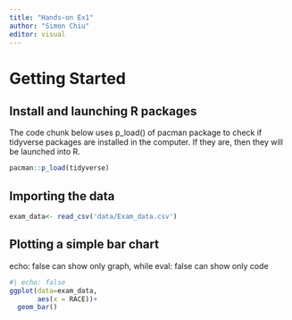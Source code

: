 ```yaml
---
title: "Hands-on Ex1"
author: "Simon Chiu"
editor: visual
---
```


# Getting Started

## Install and launching R packages

The code chunk below uses p_load() of pacman package to check if tidyverse packages are installed in the computer. If they are, then they will be launched into R.

```r
pacman::p_load(tidyverse)
```

## Importing the data

```r
exam_data<- read_csv('data/Exam_data.csv')
```

## Plotting a simple bar chart

echo: false can show only graph, while eval: false can show only code

```r
#| echo: false
ggplot(data=exam_data,
       aes(x = RACE))+
  geom_bar()
```

